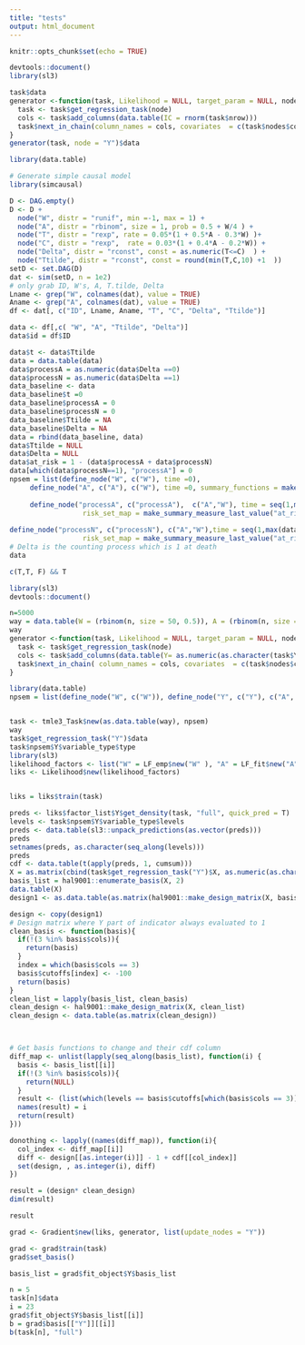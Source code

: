 ```yaml
---
title: "tests"
output: html_document
---
```


```r
knitr::opts_chunk$set(echo = TRUE)
```



```r

devtools::document()
library(sl3)
```


```r
task$data
generator <-function(task, Likelihood = NULL, target_param = NULL, node, outcome = T){
  task <- task$get_regression_task(node)
  cols <- task$add_columns(data.table(IC = rnorm(task$nrow)))
  task$next_in_chain(column_names = cols, covariates  = c(task$nodes$covariates, task$nodes$outcome), outcome = "IC")
}
generator(task, node = "Y")$data
```

```r
library(data.table)

# Generate simple causal model
library(simcausal)

D <- DAG.empty()
D <- D +
  node("W", distr = "runif", min =-1, max = 1) +
  node("A", distr = "rbinom", size = 1, prob = 0.5 + W/4 ) +
  node("T", distr = "rexp", rate = 0.05*(1 + 0.5*A - 0.3*W) )+
  node("C", distr = "rexp",  rate = 0.03*(1 + 0.4*A - 0.2*W)) +
  node("Delta", distr = "rconst", const = as.numeric(T<=C)  ) +
  node("Ttilde", distr = "rconst", const = round(min(T,C,10) +1  ))
setD <- set.DAG(D)
dat <- sim(setD, n = 1e2)
# only grab ID, W's, A, T.tilde, Delta
Lname <- grep("W", colnames(dat), value = TRUE)
Aname <- grep("A", colnames(dat), value = TRUE)
df <- dat[, c("ID", Lname, Aname, "T", "C", "Delta", "Ttilde")]

data <- df[,c( "W", "A", "Ttilde", "Delta")]
data$id = df$ID

data$t <- data$Ttilde 
data = data.table(data)
data$processA = as.numeric(data$Delta ==0)
data$processN = as.numeric(data$Delta ==1)
data_baseline <- data
data_baseline$t =0
data_baseline$processA = 0
data_baseline$processN = 0
data_baseline$Ttilde = NA
data_baseline$Delta = NA
data = rbind(data_baseline, data)
data$Ttilde = NULL
data$Delta = NULL
data$at_risk = 1 - (data$processA + data$processN)
data[which(data$processN==1), "processA"] = 0
npsem = list(define_node("W", c("W"), time =0), 
     define_node("A", c("A"), c("W"), time =0, summary_functions = make_summary_measure_baseline(c("W"))),
     
     define_node("processA", c("processA"),  c("A","W"), time = seq(1,max(data$t)), summary_functions = make_summary_measure_baseline(c("A", "W")),
                  risk_set_map = make_summary_measure_last_value("at_risk", strict_past  = T), missing_row_implies_not_at_risk = F),
     
define_node("processN", c("processN"), c("A","W"),time = seq(1,max(data$t)), summary_functions = make_summary_measure_baseline(c("A", "W")),
                  risk_set_map = make_summary_measure_last_value("at_risk", strict_past = T), missing_row_implies_not_at_risk = F))
# Delta is the counting process which is 1 at death
data
```


 
```r
c(T,T, F) && T
```

```r
library(sl3)
devtools::document()

```


```r
n=5000
way = data.table(W = (rbinom(n, size = 50, 0.5)), A = (rbinom(n, size = 50, 0.5)), Y = (rbinom(n, size = 300, 0.5)))
way
generator <-function(task, Likelihood = NULL, target_param = NULL, node, outcome = T){
  task <- task$get_regression_task(node)
  cols <- task$add_columns(data.table(Y= as.numeric(as.character(task$Y)) , IC = as.numeric(as.character(task$Y)) + rowSums(task$X)))
  task$next_in_chain( column_names = cols, covariates  = c(task$nodes$covariates, task$nodes$outcome), outcome = "IC")
}

library(data.table)
npsem = list(define_node("W", c("W")), define_node("Y", c("Y"), c("A", "W"), variable_type = variable_type(type = "categorical", levels = sort(unique(way$Y)))),  define_node("A", c("A"), "W"))


task <- tmle3_Task$new(as.data.table(way), npsem)
way
task$get_regression_task("Y")$data
task$npsem$Y$variable_type$type
library(sl3)
likelihood_factors <- list("W" = LF_emp$new("W" ), "A" = LF_fit$new("A", make_learner(Lrnr_condensier)), "Y" =  LF_fit$new("Y", make_learner(Lrnr_pooled_hazards), type = "density"))
liks <- Likelihood$new(likelihood_factors)


liks = liks$train(task)


```

```r

preds <- liks$factor_list$Y$get_density(task, "full", quick_pred = T)
levels <- task$npsem$Y$variable_type$levels
preds <- data.table(sl3::unpack_predictions(as.vector(preds)))
preds
setnames(preds, as.character(seq_along(levels)))
preds
cdf <- data.table(t(apply(preds, 1, cumsum)))
X = as.matrix(cbind(task$get_regression_task("Y")$X, as.numeric(as.character(task$get_regression_task("Y")$Y))))
basis_list = hal9001::enumerate_basis(X, 2)
data.table(X)
design1 <- as.data.table(as.matrix(hal9001::make_design_matrix(X, basis_list)))
```




```r
design <- copy(design1)
# Design matrix where Y part of indicator always evaluated to 1
clean_basis <- function(basis){
  if(!(3 %in% basis$cols)){
    return(basis)
  }
  index = which(basis$cols == 3)
  basis$cutoffs[index] <- -100
  return(basis)
}
clean_list = lapply(basis_list, clean_basis)
clean_design <- hal9001::make_design_matrix(X, clean_list)
clean_design <- data.table(as.matrix(clean_design))



# Get basis functions to change and their cdf column
diff_map <- unlist(lapply(seq_along(basis_list), function(i) {
  basis <- basis_list[[i]]
  if(!(3 %in% basis$cols)){
    return(NULL)
  }
  result <- (list(which(levels == basis$cutoffs[which(basis$cols == 3)])))
  names(result) = i
  return(result)
}))

donothing <- lapply((names(diff_map)), function(i){
  col_index <- diff_map[[i]]
  diff <- design[[as.integer(i)]] - 1 + cdf[[col_index]] 
  set(design, , as.integer(i), diff)
})

result = (design* clean_design)
dim(result)
```


```r
result
```

```r
grad <- Gradient$new(liks, generator, list(update_nodes = "Y"))

grad <- grad$train(task)
grad$set_basis()
```

```r
basis_list = grad$fit_object$Y$basis_list

```

```r
n = 5
task[n]$data
i = 23
grad$fit_object$Y$basis_list[[i]]
b = grad$basis[["Y"]][[i]]
b(task[n], "full")
```







